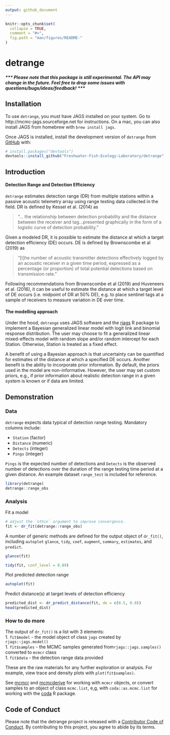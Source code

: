 ```yaml
---
output: github_document
---
```


<!-- README.md is generated from README.Rmd. Please edit that file -->

```r
knitr::opts_chunk$set(
  collapse = TRUE,
  comment = "#>",
  fig.path = "man/figures/README-"
)
```

# detrange 

##### *** Please note that this package is still experimental. The API may change in the future. Feel free to drop some issues with questions/bugs/ideas/feedback! ***

## Installation

To use `detrange`, you must have JAGS installed on your system. Go to http://mcmc-jags.sourceforge.net for instructions. On a mac, you can also install JAGS from homebrew with `brew install jags`.

Once JAGS is installed, install the development version of `detrange` from [GitHub](https://github.com/) with:

``` r
# install.packages("devtools")
devtools::install_github("Freshwater-Fish-Ecology-Laboratory/detrange")
```

## Introduction 

#### Detection Range and Detection Efficiency
`detrange` estimates detection range (DR) from multiple stations within a passive acoustic telemetry array using range testing data collected in the field. DR is defined by Kessel et al. (2014) as

>"... the relationship between detection probability and the distance between the receiver and tag...presented graphically in the form of a logistic curve of detection probability."

Given a modeled DR, it is possible to estimate the distance at which a target detection efficiency (DE) occurs. DE is defined by Brownscombe et al (2019) as 

>"[t]he number of acoustic transmitter detections effectively logged by an acoustic receiver in a given time period, expressed as a percentage (or proportion) of total potential detections based on transmission rate."

Following recommendations from Brownscombe et al (2019) and Huveneers et al. (2016), it can be useful to estimate the distance at which a target level of DE occurs (i.e. midpoint of DR at 50% DE), e.g. to place sentinel tags at a sample of receivers to measure variation in DE over time.

#### The modelling approach
Under the hood, `detrange` uses JAGS software and the [rjags](https://cran.r-project.org/web/packages/rjags/rjags.pdf) R package to implement a Bayesian generalized linear model with logit link and binomial response distribution. The user may choose to fit a generalized linear mixed-effects model with random slope and/or random intercept for each Station. Otherwise, Station is treated as a fixed effect. 

A benefit of using a Bayesian approach is that uncertainty can be quantified for estimates of the distance at which a specified DE occurs. Another benefit is the ability to incorporate prior information. By default, the priors used in the model are non-informative. However, the user may set custom priors, e.g., if prior information about realistic detection range in a given system is known or if data are limited. 

## Demonstration

### Data

`detrange` expects data typical of detection range testing. Mandatory columns include:  

- `Station` (factor)  
- `Distance` (numeric)  
- `Detects` (integer)  
- `Pings` (integer)

`Pings` is the expected number of detections and `Detects` is the observed number of detections over the duration of the range testing time period at a given distance. An example dataset `range_test` is included for reference.

```r
library(detrange)
detrange::range_obs
```

### Analysis
Fit a model
```r
# adjust the `nthin` argument to improve convergence.
fit <- dr_fit(detrange::range_obs)
```

A number of generic methods are defined for the output object of `dr_fit()`, including `autoplot` `glance`, `tidy`, `coef`, `augment`, `summary`, `estimates`, and `predict`.

```r
glance(fit)
```

```r
tidy(fit, conf_level = 0.89)
```

Plot predicted detection range
```r
autoplot(fit)
```

Predict distance(s) at target levels of detection efficiency  
```r
predicted_dist <- dr_predict_distance(fit, de = c(0.5, 0.8))
head(predicted_dist)
```

### How to do more
The output of `dr_fit()` is a list with 3 elements:  
1. `fit$model` - the model object of class `jags` created by `rjags::jags.model()`    
1. `fit$samples` - the MCMC samples generated from`rjags::jags.samples()` converted to `mcmcr` class  
1. `fit$data` - the detection range data provided  

These are the raw materials for any further exploration or analysis. For example, view trace and density plots with `plot(fit$samples)`.

See [mcmcr](https://github.com/poissonconsulting/mcmcr) and [mcmcderive](https://github.com/poissonconsulting/mcmcderive) for working with `mcmcr` objects, or convert samples to an object of class `mcmc.list`, e,g, with `coda::as.mcmc.list` for working with the [coda](https://github.com/cran/coda) R package. 

## Code of Conduct

Please note that the detrange project is released with a [Contributor Code of Conduct](https://contributor-covenant.org/version/2/0/CODE_OF_CONDUCT.html). By contributing to this project, you agree to abide by its terms.

